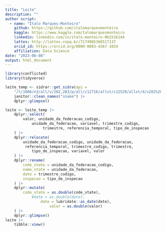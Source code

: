 ```yaml
---
title: "Leite"
description: ""
author script: 
  - name: "Ítalo Marques-Monteiro"
    github: https://github.com/italomarquesmonteiro
    kaggle: https://www.kaggle.com/talomarquesmonteiro
    linkedin: linkedin.com/in/ítalo-monteiro-0b2516144
    lattes: http://lattes.cnpq.br/7174985368517137
    orcid_id: https://orcid.org/0000-0003-4367-1034
    affiliation: Data Science
date: "2023-08-08"
output: html_document
---
```


```r
library(conflicted)
library(tidyverse)
```


```r
leite_temp <- sidrar::get_sidra(api =
    "/t/1086/n3/all/v/282,283/p/all/c12716/allxt/c12529/allxt/d/v282%200,v283%200") |> 
    janitor::clean_names("snake") |>
    dplyr::glimpse()
```


```r
leite <- leite_temp |>
    dplyr::select(
        valor, unidade_da_federacao_codigo,
            unidade_da_federacao, variavel, trimestre_codigo,
                 trimestre, referencia_temporal, tipo_de_inspecao
    ) |>
    dplyr::relocate(
        unidade_da_federacao_codigo, unidade_da_federacao,
         referencia_temporal, trimestre_codigo, trimestre,
            tipo_de_inspecao, variavel, valor
    ) |>
    dplyr::rename(
        code_state = unidade_da_federacao_codigo,
        name_state = unidade_da_federacao,
        date = trimestre_codigo,
        inspecao = tipo_de_inspecao
    ) |>
    dplyr::mutate(
        code_state = as.double(code_state),
            #date = as.double(date),
                date = lubridate::as_date(date),
                    valor = as.double(valor)
    ) |>
    dplyr::glimpse()
leite |>
    tibble::view()
```

```r

```
